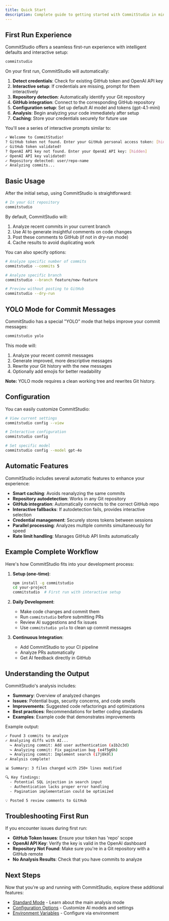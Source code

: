 ```yaml
---
title: Quick Start
description: Complete guide to getting started with CommitStudio in minutes
---
```


## First Run Experience

CommitStudio offers a seamless first-run experience with intelligent defaults and interactive setup:

```bash
commitstudio
```

On your first run, CommitStudio will automatically:

1. **Detect credentials**: Check for existing GitHub token and OpenAI API key
2. **Interactive setup**: If credentials are missing, prompt for them interactively
3. **Repository detection**: Automatically identify your Git repository
4. **GitHub integration**: Connect to the corresponding GitHub repository 
5. **Configuration setup**: Set up default AI model and tokens (gpt-4.1-mini)
6. **Analysis**: Begin analyzing your code immediately after setup
7. **Caching**: Store your credentials securely for future use

You'll see a series of interactive prompts similar to:

```bash
✓ Welcome to CommitStudio!
? GitHub token not found. Enter your GitHub personal access token: [hidden]
✓ GitHub token validated!
? OpenAI API key not found. Enter your OpenAI API key: [hidden]
✓ OpenAI API key validated!
✓ Repository detected: user/repo-name
✓ Analyzing commits...
```

## Basic Usage

After the initial setup, using CommitStudio is straightforward:

```bash
# In your Git repository
commitstudio
```

By default, CommitStudio will:
1. Analyze recent commits in your current branch
2. Use AI to generate insightful comments on code changes
3. Post these comments to GitHub (if not in dry-run mode)
4. Cache results to avoid duplicating work

You can also specify options:

```bash
# Analyze specific number of commits
commitstudio --commits 5

# Analyze specific branch
commitstudio --branch feature/new-feature

# Preview without posting to GitHub
commitstudio --dry-run
```

## YOLO Mode for Commit Messages

CommitStudio has a special "YOLO" mode that helps improve your commit messages:

```bash
commitstudio yolo
```

This mode will:
1. Analyze your recent commit messages
2. Generate improved, more descriptive messages
3. Rewrite your Git history with the new messages
4. Optionally add emojis for better readability

**Note:** YOLO mode requires a clean working tree and rewrites Git history.

## Configuration

You can easily customize CommitStudio:

```bash
# View current settings
commitstudio config --view

# Interactive configuration
commitstudio config

# Set specific model
commitstudio config --model gpt-4o
```

## Automatic Features

CommitStudio includes several automatic features to enhance your experience:

- **Smart caching**: Avoids reanalyzing the same commits
- **Repository autodetection**: Works in any Git repository
- **GitHub integration**: Automatically connects to the correct GitHub repo
- **Interactive fallbacks**: If autodetection fails, provides interactive selection
- **Credential management**: Securely stores tokens between sessions
- **Parallel processing**: Analyzes multiple commits simultaneously for speed
- **Rate limit handling**: Manages GitHub API limits automatically

## Example Complete Workflow

Here's how CommitStudio fits into your development process:

1. **Setup (one-time)**:
   ```bash
   npm install -g commitstudio
   cd your-project
   commitstudio  # First run with interactive setup
   ```

2. **Daily Development**:
   - Make code changes and commit them
   - Run `commitstudio` before submitting PRs
   - Review AI suggestions and fix issues
   - Use `commitstudio yolo` to clean up commit messages

3. **Continuous Integration**:
   - Add CommitStudio to your CI pipeline
   - Analyze PRs automatically
   - Get AI feedback directly in GitHub

## Understanding the Output

CommitStudio's analysis includes:

- **Summary**: Overview of analyzed changes
- **Issues**: Potential bugs, security concerns, and code smells
- **Improvements**: Suggested code refactorings and optimizations
- **Best practices**: Recommendations for better coding standards
- **Examples**: Example code that demonstrates improvements

Example output:

```bash
✓ Found 3 commits to analyze
✓ Analyzing diffs with AI...
  ↪ Analyzing commit: Add user authentication (a1b2c3d)
  ↪ Analyzing commit: Fix pagination bug (e4f5g6h)
  ↪ Analyzing commit: Implement search (i7j8k9l)
✓ Analysis complete!

📊 Summary: 3 files changed with 250+ lines modified

🔍 Key findings:
  - Potential SQL injection in search input
  - Authentication lacks proper error handling
  - Pagination implementation could be optimized

💡 Posted 5 review comments to GitHub
```

## Troubleshooting First Run

If you encounter issues during first run:

- **GitHub Token Issues**: Ensure your token has 'repo' scope
- **OpenAI API Key**: Verify the key is valid in the OpenAI dashboard
- **Repository Not Found**: Make sure you're in a Git repository with a GitHub remote
- **No Analysis Results**: Check that you have commits to analyze

## Next Steps

Now that you're up and running with CommitStudio, explore these additional features:

- [Standard Mode](/docs/2-usage/standard-mode) - Learn about the main analysis mode
- [Configuration Options](/docs/3-configuration/options) - Customize AI models and settings
- [Environment Variables](/docs/3-configuration/environment-variables) - Configure via environment 